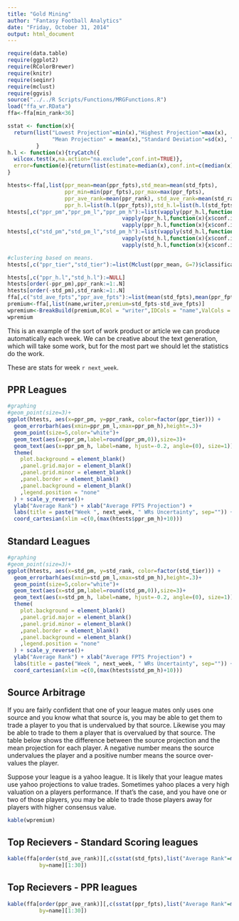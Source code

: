 ```yaml
---
title: "Gold Mining"
author: "Fantasy Football Analytics"
date: "Friday, October 31, 2014"
output: html_document
---
```


```r
require(data.table)
require(ggplot2)
require(RColorBrewer)
require(knitr)
require(seqinr)
require(mclust)
require(ggvis)
source("../../R Scripts/Functions/MRGFunctions.R")
load("ffa_wr.RData")
ffa<-ffa[min_rank<36]

sstat <- function(x){
  return(list("Lowest Projection"=min(x),"Highest Projection"=max(x),
              "Mean Projection" = mean(x),"Standard Deviation"=sd(x), "Median Projection"=median(x)))
         }
h.l <- function(x){tryCatch({
  wilcox.test(x,na.action="na.exclude",conf.int=TRUE)},
  error=function(e){return(list(estimate=median(x),conf.int=c(median(x)-sd(x),median(x)+sd(x))))})
}

htests<-ffa[,list(ppr_mean=mean(ppr_fpts),std_mean=mean(std_fpts),
                  ppr_min=min(ppr_fpts),ppr_max=max(ppr_fpts),
                  ppr_ave_rank=mean(ppr_rank), std_ave_rank=mean(std_rank),
                  ppr_h.l=list(h.l(ppr_fpts)),std_h.l=list(h.l(std_fpts))),by=name]
htests[,c("ppr_pm","ppr_pm_l","ppr_pm_h"):=list(vapply(ppr_h.l,function(x){x$estimate},double(1)),
                                    vapply(ppr_h.l,function(x){x$conf.int[1]},double(1)),
                                    vapply(ppr_h.l,function(x){x$conf.int[2]},double(1)))]
htests[,c("std_pm","std_pm_l","std_pm_h"):=list(vapply(std_h.l,function(x){x$estimate},double(1)),
                                    vapply(std_h.l,function(x){x$conf.int[1]},double(1)),
                                    vapply(std_h.l,function(x){x$conf.int[2]},double(1)))]

#clustering based on means.
htests[,c("ppr_tier","std_tier"):=list(Mclust(ppr_mean, G=7)$classification,Mclust(std_mean,G=7)$classification)]

htests[,c("ppr_h.l","std_h.l"):=NULL]
htests[order(-ppr_pm),ppr_rank:=1:.N]
htests[order(-std_pm),std_rank:=1:.N]
ffa[,c("std_ave_fpts","ppr_ave_fpts"):=list(mean(std_fpts),mean(ppr_fpts)),by=name]
premium<-ffa[,list(name,writer,premium=std_fpts-std_ave_fpts)]
wpremium<-BreakBuild(premium,BCol = "writer",IDCols = "name",ValCols = "premium")
wpremium
```

This is an example of the sort of work product or article we can produce automatically each week.  We can be creative about the text generation, which will take some work, but for the most part we should let the statistics do the work.


These are stats for week `r next_week`.

## PPR Leagues

```r
#graphing
#geom_point(size=3)+
ggplot(htests, aes(x=ppr_pm, y=ppr_rank, color=factor(ppr_tier))) +
  geom_errorbarh(aes(xmin=ppr_pm_l,xmax=ppr_pm_h),height=.3)+
  geom_point(size=5,color="white")+
  geom_text(aes(x=ppr_pm,label=round(ppr_pm,0)),size=3)+
  geom_text(aes(x=ppr_pm_h, label=name, hjust=-0.2, angle=(0), size=1))+
  theme(
    plot.background = element_blank()
    ,panel.grid.major = element_blank()
    ,panel.grid.minor = element_blank()
    ,panel.border = element_blank()
    ,panel.background = element_blank()
    ,legend.position = "none"
  ) + scale_y_reverse()+
  ylab("Average Rank") + xlab("Average FPTS Projection") +
  labs(title = paste("Week ", next_week, " WRs Uncertainty", sep="")) +
  coord_cartesian(xlim =c(0,(max(htests$ppr_pm_h)+10))) 

```

## Standard Leagues

```r
#graphing
#geom_point(size=3)+
ggplot(htests, aes(x=std_pm, y=std_rank, color=factor(std_tier))) +
  geom_errorbarh(aes(xmin=std_pm_l,xmax=std_pm_h),height=.3)+
  geom_point(size=5,color="white")+
  geom_text(aes(x=std_pm,label=round(std_pm,0)),size=3)+
  geom_text(aes(x=std_pm_h, label=name, hjust=-0.2, angle=(0), size=1))+
  theme(
    plot.background = element_blank()
    ,panel.grid.major = element_blank()
    ,panel.grid.minor = element_blank()
    ,panel.border = element_blank()
    ,panel.background = element_blank()
    ,legend.position = "none"
  ) + scale_y_reverse()+
  ylab("Average Rank") + xlab("Average FPTS Projection") +
  labs(title = paste("Week ", next_week, " WRs Uncertainty", sep="")) +
  coord_cartesian(xlim =c(0,(max(htests$std_pm_h)+10))) 
```

## Source Arbitrage

If you are fairly confident that one of your league mates only uses one source and you know what that source is, you may be able to get them to trade a player to you that is undervalued by that source.  Likewise you may be able to trade to them a player that is overvalued by that source.  The table below shows the difference between the source projection and the mean projection for each player.  A negative number means the source undervalues the player and a positive number means the source over-values the player.

Suppose your league is a yahoo league.  It is likely that your league mates use yahoo projections to value trades.  Sometimes yahoo places a very high valuation on a players performance.  If that's the case, and you have one or two of those players, you may be able to trade those players away for players with higher consensus value.

```r
kable(wpremium)
```

## Top Recievers - Standard Scoring leagues
```r
kable(ffa[order(std_ave_rank)][,c(sstat(std_fpts),list("Average Rank"=mean(ppr_rank))),
          by=name][1:30])
```

## Top Recievers - PPR leagues
```r
kable(ffa[order(ppr_ave_rank)][,c(sstat(ppr_fpts),list("Average Rank"=mean(ppr_rank))),
          by=name][1:30])
```


